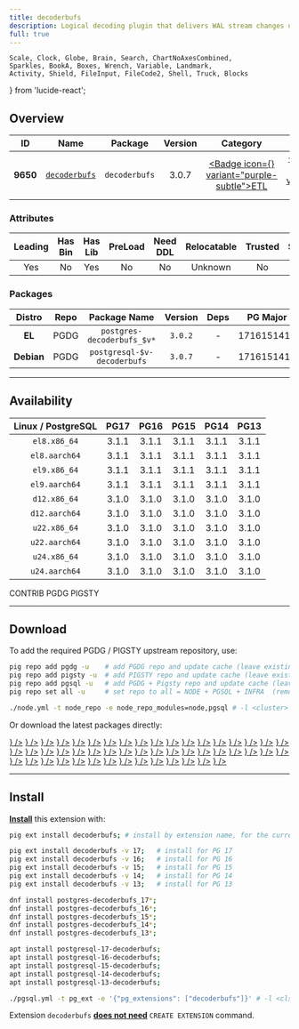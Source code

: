```yaml
---
title: decoderbufs
description: Logical decoding plugin that delivers WAL stream changes using a Protocol Buffer format
full: true
---
```


    Scale, Clock, Globe, Brain, Search, ChartNoAxesCombined,
    Sparkles, BookA, Boxes, Wrench, Variable, Landmark,
    Activity, Shield, FileInput, FileCode2, Shell, Truck, Blocks
} from 'lucide-react';

## Overview

| <TooltipIconButton tooltip="Extension unique identifier" side="top">ID</TooltipIconButton> | <TooltipIconButton tooltip="Extension name" side="top">Name</TooltipIconButton> | <TooltipIconButton tooltip="Package name for installation" side="top">Package</TooltipIconButton> | <TooltipIconButton tooltip="Latest available extension version" side="top">Version</TooltipIconButton> | <TooltipIconButton tooltip="Extension category" side="top">Category</TooltipIconButton> | <TooltipIconButton tooltip="Open source license" side="top">License</TooltipIconButton> | <TooltipIconButton tooltip="Programming language" side="top">Lang</TooltipIconButton> |
|:--------:|:--------:|:----------:|:--------------:|:---------------------------------------:|:------------------------------------------------------:|:----:|
| **9650** | [`decoderbufs`](https://github.com/debezium/postgres-decoderbufs) | `decoderbufs` | 3.0.7 | <a href="/ext/etl" className="no-underline"><Badge icon={<Truck />} variant="purple-subtle">ETL</Badge></a> | <a href="/ext/list/license#mit" className="no-underline"><Badge icon={<Scale />} variant="blue-subtle">MIT</Badge></a> | <a href="/ext/list/lang#c"><Badge icon={<FileCode2 />} variant="blue-subtle">C</Badge></a> |

### Attributes

| <TooltipIconButton tooltip="The Primary Leading extension in the Package" side="top">Leading</TooltipIconButton> | <TooltipIconButton tooltip="Contains binary utils" side="top">Has Bin</TooltipIconButton> | <TooltipIconButton tooltip="Contains .so shared library files" side="top">Has Lib</TooltipIconButton> | <TooltipIconButton tooltip="Requires preloading via shared_preload_libraries" side="top">PreLoad</TooltipIconButton> | <TooltipIconButton tooltip="Requires CREATE EXTENSION DDL command" side="top">Need DDL</TooltipIconButton> | <TooltipIconButton tooltip="Can be installed in any schema" side="top">Relocatable</TooltipIconButton> | <TooltipIconButton tooltip="Can be created by non-superuser" side="top">Trusted</TooltipIconButton> | <TooltipIconButton tooltip="Schemas used by this extension" side="top">Schemas</TooltipIconButton> |
|:-------:|:-------:|:-------:|:-------:|:--------:|:-----------:|:-------:|:-------:|
| Yes | No | Yes | No | No | Unknown | No | - |

### Packages

| <TooltipIconButton tooltip="Linux distribution family, EL or Debian" side="top">Distro</TooltipIconButton> | <TooltipIconButton tooltip="Package repository" side="top">Repo</TooltipIconButton> | <TooltipIconButton tooltip="The RPM/DEB Package Name Pattern (replace $v with real pg major)" side="top">Package Name</TooltipIconButton> | <TooltipIconButton tooltip="Latest package version" side="top">Version</TooltipIconButton> | <TooltipIconButton tooltip="RPM/DEB Package dependencies" side="top">Deps</TooltipIconButton> | <TooltipIconButton tooltip="Available in these PostgreSQL Major Versions" side="top">PG Major</TooltipIconButton> |
|:----------:|:--------:|:------------------------:|:-----------:|:------------:|:------------------:|
|   **EL**   | <Badge variant="blue-subtle"><span className="font-bold">PGDG</span></Badge> | `postgres-decoderbufs_$v*` | `3.0.2` | - | <Badge variant="green-subtle">17</Badge><Badge variant="green-subtle">16</Badge><Badge variant="green-subtle">15</Badge><Badge variant="green-subtle">14</Badge><Badge variant="green-subtle">13</Badge> |
| **Debian** | <Badge variant="blue-subtle"><span className="font-bold">PGDG</span></Badge> | `postgresql-$v-decoderbufs` | `3.0.7` | - | <Badge variant="green-subtle">17</Badge><Badge variant="green-subtle">16</Badge><Badge variant="green-subtle">15</Badge><Badge variant="green-subtle">14</Badge><Badge variant="green-subtle">13</Badge> |



------

## Availability

| <TooltipIconButton tooltip="Linux Distro Arch / PostgreSQL Major Version" side="top">Linux / PostgreSQL </TooltipIconButton> | **PG17** | **PG16** | **PG15** | **PG14** | **PG13** |
|:-----:|:-----:|:-----:|:-----:|:-----:|:-----:|
| `el8.x86_64` | <Badge variant="blue-subtle">3.1.1</Badge> | <Badge variant="blue-subtle">3.1.1</Badge> | <Badge variant="blue-subtle">3.1.1</Badge> | <Badge variant="blue-subtle">3.1.1</Badge> | <Badge variant="blue-subtle">3.1.1</Badge> |
| `el8.aarch64` | <Badge variant="blue-subtle">3.1.1</Badge> | <Badge variant="blue-subtle">3.1.1</Badge> | <Badge variant="blue-subtle">3.1.1</Badge> | <Badge variant="blue-subtle">3.1.1</Badge> | <Badge variant="blue-subtle">3.1.1</Badge> |
| `el9.x86_64` | <Badge variant="blue-subtle">3.1.1</Badge> | <Badge variant="blue-subtle">3.1.1</Badge> | <Badge variant="blue-subtle">3.1.1</Badge> | <Badge variant="blue-subtle">3.1.1</Badge> | <Badge variant="blue-subtle">3.1.1</Badge> |
| `el9.aarch64` | <Badge variant="blue-subtle">3.1.1</Badge> | <Badge variant="blue-subtle">3.1.1</Badge> | <Badge variant="blue-subtle">3.1.1</Badge> | <Badge variant="blue-subtle">3.1.1</Badge> | <Badge variant="blue-subtle">3.1.1</Badge> |
| `d12.x86_64` | <Badge variant="blue-subtle">3.1.0</Badge> | <Badge variant="blue-subtle">3.1.0</Badge> | <Badge variant="blue-subtle">3.1.0</Badge> | <Badge variant="blue-subtle">3.1.0</Badge> | <Badge variant="blue-subtle">3.1.0</Badge> |
| `d12.aarch64` | <Badge variant="blue-subtle">3.1.0</Badge> | <Badge variant="blue-subtle">3.1.0</Badge> | <Badge variant="blue-subtle">3.1.0</Badge> | <Badge variant="blue-subtle">3.1.0</Badge> | <Badge variant="blue-subtle">3.1.0</Badge> |
| `u22.x86_64` | <Badge variant="blue-subtle">3.1.0</Badge> | <Badge variant="blue-subtle">3.1.0</Badge> | <Badge variant="blue-subtle">3.1.0</Badge> | <Badge variant="blue-subtle">3.1.0</Badge> | <Badge variant="blue-subtle">3.1.0</Badge> |
| `u22.aarch64` | <Badge variant="blue-subtle">3.1.0</Badge> | <Badge variant="blue-subtle">3.1.0</Badge> | <Badge variant="blue-subtle">3.1.0</Badge> | <Badge variant="blue-subtle">3.1.0</Badge> | <Badge variant="blue-subtle">3.1.0</Badge> |
| `u24.x86_64` | <Badge variant="blue-subtle">3.1.0</Badge> | <Badge variant="blue-subtle">3.1.0</Badge> | <Badge variant="blue-subtle">3.1.0</Badge> | <Badge variant="blue-subtle">3.1.0</Badge> | <Badge variant="blue-subtle">3.1.0</Badge> |
| `u24.aarch64` | <Badge variant="blue-subtle">3.1.0</Badge> | <Badge variant="blue-subtle">3.1.0</Badge> | <Badge variant="blue-subtle">3.1.0</Badge> | <Badge variant="blue-subtle">3.1.0</Badge> | <Badge variant="blue-subtle">3.1.0</Badge> |

<Badge variant="green-subtle"><span className="font-black">CONTRIB</span></Badge> <Badge variant="blue-subtle"><span className="font-black">PGDG</span></Badge> <Badge variant="amber-subtle"><span className="font-black">PIGSTY</span></Badge>

------

## Download

To add the required PGDG / PIGSTY upstream repository, use:

```bash tab="pig"
pig repo add pgdg -u    # add PGDG repo and update cache (leave existing repos)
pig repo add pigsty -u  # add PIGSTY repo and update cache (leave existing repos)
pig repo add pgsql -u   # add PGDG + Pigsty repo and update cache (leave existing repos)
pig repo set all -u     # set repo to all = NODE + PGSQL + INFRA  (remove existing repos)
```
```bash tab="pigsty"
./node.yml -t node_repo -e node_repo_modules=node,pgsql # -l <cluster>
```

Or download the latest packages directly:

<Files>
    <Folder name="el8.x86_64">
        <a href="https://download.postgresql.org/pub/repos/yum/17/redhat/rhel-8-x86_64/postgres-decoderbufs_17-3.1.1-1PGDG.rhel8.x86_64.rpm"><File name="postgres-decoderbufs_17-3.1.1-1PGDG.rhel8.x86_64.rpm" icon={<Package className="text-emerald-500" />} /></a>
        <a href="https://download.postgresql.org/pub/repos/yum/16/redhat/rhel-8-x86_64/postgres-decoderbufs_16-3.1.1-1PGDG.rhel8.x86_64.rpm"><File name="postgres-decoderbufs_16-3.1.1-1PGDG.rhel8.x86_64.rpm" icon={<Package className="text-emerald-500" />} /></a>
        <a href="https://download.postgresql.org/pub/repos/yum/15/redhat/rhel-8-x86_64/postgres-decoderbufs_15-3.1.1-1PGDG.rhel8.x86_64.rpm"><File name="postgres-decoderbufs_15-3.1.1-1PGDG.rhel8.x86_64.rpm" icon={<Package className="text-emerald-500" />} /></a>
        <a href="https://download.postgresql.org/pub/repos/yum/14/redhat/rhel-8-x86_64/postgres-decoderbufs_14-3.1.1-1PGDG.rhel8.x86_64.rpm"><File name="postgres-decoderbufs_14-3.1.1-1PGDG.rhel8.x86_64.rpm" icon={<Package className="text-emerald-500" />} /></a>
        <a href="https://download.postgresql.org/pub/repos/yum/13/redhat/rhel-8-x86_64/postgres-decoderbufs_13-3.1.1-1PGDG.rhel8.x86_64.rpm"><File name="postgres-decoderbufs_13-3.1.1-1PGDG.rhel8.x86_64.rpm" icon={<Package className="text-emerald-500" />} /></a>
    </Folder>
    <Folder name="el8.aarch64">
        <a href="https://download.postgresql.org/pub/repos/yum/17/redhat/rhel-8-aarch64/postgres-decoderbufs_17-3.1.1-1PGDG.rhel8.aarch64.rpm"><File name="postgres-decoderbufs_17-3.1.1-1PGDG.rhel8.aarch64.rpm" icon={<Package className="text-orange-500" />} /></a>
        <a href="https://download.postgresql.org/pub/repos/yum/16/redhat/rhel-8-aarch64/postgres-decoderbufs_16-3.1.1-1PGDG.rhel8.aarch64.rpm"><File name="postgres-decoderbufs_16-3.1.1-1PGDG.rhel8.aarch64.rpm" icon={<Package className="text-orange-500" />} /></a>
        <a href="https://download.postgresql.org/pub/repos/yum/15/redhat/rhel-8-aarch64/postgres-decoderbufs_15-3.1.1-1PGDG.rhel8.aarch64.rpm"><File name="postgres-decoderbufs_15-3.1.1-1PGDG.rhel8.aarch64.rpm" icon={<Package className="text-orange-500" />} /></a>
        <a href="https://download.postgresql.org/pub/repos/yum/14/redhat/rhel-8-aarch64/postgres-decoderbufs_14-3.1.1-1PGDG.rhel8.aarch64.rpm"><File name="postgres-decoderbufs_14-3.1.1-1PGDG.rhel8.aarch64.rpm" icon={<Package className="text-orange-500" />} /></a>
        <a href="https://download.postgresql.org/pub/repos/yum/13/redhat/rhel-8-aarch64/postgres-decoderbufs_13-3.1.1-1PGDG.rhel8.aarch64.rpm"><File name="postgres-decoderbufs_13-3.1.1-1PGDG.rhel8.aarch64.rpm" icon={<Package className="text-orange-500" />} /></a>
    </Folder>
    <Folder name="el9.x86_64">
        <a href="https://download.postgresql.org/pub/repos/yum/17/redhat/rhel-9-x86_64/postgres-decoderbufs_17-3.1.1-1PGDG.rhel9.x86_64.rpm"><File name="postgres-decoderbufs_17-3.1.1-1PGDG.rhel9.x86_64.rpm" icon={<Package className="text-emerald-500" />} /></a>
        <a href="https://download.postgresql.org/pub/repos/yum/16/redhat/rhel-9-x86_64/postgres-decoderbufs_16-3.1.1-1PGDG.rhel9.x86_64.rpm"><File name="postgres-decoderbufs_16-3.1.1-1PGDG.rhel9.x86_64.rpm" icon={<Package className="text-emerald-500" />} /></a>
        <a href="https://download.postgresql.org/pub/repos/yum/15/redhat/rhel-9-x86_64/postgres-decoderbufs_15-3.1.1-1PGDG.rhel9.x86_64.rpm"><File name="postgres-decoderbufs_15-3.1.1-1PGDG.rhel9.x86_64.rpm" icon={<Package className="text-emerald-500" />} /></a>
        <a href="https://download.postgresql.org/pub/repos/yum/14/redhat/rhel-9-x86_64/postgres-decoderbufs_14-3.1.1-1PGDG.rhel9.x86_64.rpm"><File name="postgres-decoderbufs_14-3.1.1-1PGDG.rhel9.x86_64.rpm" icon={<Package className="text-emerald-500" />} /></a>
        <a href="https://download.postgresql.org/pub/repos/yum/13/redhat/rhel-9-x86_64/postgres-decoderbufs_13-3.1.1-1PGDG.rhel9.x86_64.rpm"><File name="postgres-decoderbufs_13-3.1.1-1PGDG.rhel9.x86_64.rpm" icon={<Package className="text-emerald-500" />} /></a>
    </Folder>
    <Folder name="el9.aarch64">
        <a href="https://download.postgresql.org/pub/repos/yum/17/redhat/rhel-9-aarch64/postgres-decoderbufs_17-3.1.1-1PGDG.rhel9.aarch64.rpm"><File name="postgres-decoderbufs_17-3.1.1-1PGDG.rhel9.aarch64.rpm" icon={<Package className="text-orange-500" />} /></a>
        <a href="https://download.postgresql.org/pub/repos/yum/16/redhat/rhel-9-aarch64/postgres-decoderbufs_16-3.1.1-1PGDG.rhel9.aarch64.rpm"><File name="postgres-decoderbufs_16-3.1.1-1PGDG.rhel9.aarch64.rpm" icon={<Package className="text-orange-500" />} /></a>
        <a href="https://download.postgresql.org/pub/repos/yum/15/redhat/rhel-9-aarch64/postgres-decoderbufs_15-3.1.1-1PGDG.rhel9.aarch64.rpm"><File name="postgres-decoderbufs_15-3.1.1-1PGDG.rhel9.aarch64.rpm" icon={<Package className="text-orange-500" />} /></a>
        <a href="https://download.postgresql.org/pub/repos/yum/14/redhat/rhel-9-aarch64/postgres-decoderbufs_14-3.1.1-1PGDG.rhel9.aarch64.rpm"><File name="postgres-decoderbufs_14-3.1.1-1PGDG.rhel9.aarch64.rpm" icon={<Package className="text-orange-500" />} /></a>
        <a href="https://download.postgresql.org/pub/repos/yum/13/redhat/rhel-9-aarch64/postgres-decoderbufs_13-3.1.1-1PGDG.rhel9.aarch64.rpm"><File name="postgres-decoderbufs_13-3.1.1-1PGDG.rhel9.aarch64.rpm" icon={<Package className="text-orange-500" />} /></a>
    </Folder>
    <Folder name="d12.x86_64">
        <a href="https://apt.postgresql.org/pub/repos/apt/pool/main/p/postgres-decoderbufs/postgresql-17-decoderbufs_3.1.0-1.pgdg120+1_arm64.deb"><File name="postgresql-17-decoderbufs_3.1.0-1.pgdg120+1_arm64.deb" icon={<Box className="text-emerald-500" />} /></a>
        <a href="https://apt.postgresql.org/pub/repos/apt/pool/main/p/postgres-decoderbufs/postgresql-16-decoderbufs_3.1.0-1.pgdg120+1_arm64.deb"><File name="postgresql-16-decoderbufs_3.1.0-1.pgdg120+1_arm64.deb" icon={<Box className="text-emerald-500" />} /></a>
        <a href="https://apt.postgresql.org/pub/repos/apt/pool/main/p/postgres-decoderbufs/postgresql-15-decoderbufs_3.1.0-1.pgdg120+1_arm64.deb"><File name="postgresql-15-decoderbufs_3.1.0-1.pgdg120+1_arm64.deb" icon={<Box className="text-emerald-500" />} /></a>
        <a href="https://apt.postgresql.org/pub/repos/apt/pool/main/p/postgres-decoderbufs/postgresql-14-decoderbufs_3.1.0-1.pgdg120+1_arm64.deb"><File name="postgresql-14-decoderbufs_3.1.0-1.pgdg120+1_arm64.deb" icon={<Box className="text-emerald-500" />} /></a>
        <a href="https://apt.postgresql.org/pub/repos/apt/pool/main/p/postgres-decoderbufs/postgresql-13-decoderbufs_3.1.0-1.pgdg120+1_arm64.deb"><File name="postgresql-13-decoderbufs_3.1.0-1.pgdg120+1_arm64.deb" icon={<Box className="text-emerald-500" />} /></a>
    </Folder>
    <Folder name="d12.aarch64">
        <a href="https://apt.postgresql.org/pub/repos/apt/pool/main/p/postgres-decoderbufs/postgresql-17-decoderbufs_3.1.0-1.pgdg120+1_amd64.deb"><File name="postgresql-17-decoderbufs_3.1.0-1.pgdg120+1_amd64.deb" icon={<Box className="text-orange-500" />} /></a>
        <a href="https://apt.postgresql.org/pub/repos/apt/pool/main/p/postgres-decoderbufs/postgresql-16-decoderbufs_3.1.0-1.pgdg120+1_amd64.deb"><File name="postgresql-16-decoderbufs_3.1.0-1.pgdg120+1_amd64.deb" icon={<Box className="text-orange-500" />} /></a>
        <a href="https://apt.postgresql.org/pub/repos/apt/pool/main/p/postgres-decoderbufs/postgresql-15-decoderbufs_3.1.0-1.pgdg120+1_amd64.deb"><File name="postgresql-15-decoderbufs_3.1.0-1.pgdg120+1_amd64.deb" icon={<Box className="text-orange-500" />} /></a>
        <a href="https://apt.postgresql.org/pub/repos/apt/pool/main/p/postgres-decoderbufs/postgresql-14-decoderbufs_3.1.0-1.pgdg120+1_amd64.deb"><File name="postgresql-14-decoderbufs_3.1.0-1.pgdg120+1_amd64.deb" icon={<Box className="text-orange-500" />} /></a>
        <a href="https://apt.postgresql.org/pub/repos/apt/pool/main/p/postgres-decoderbufs/postgresql-13-decoderbufs_3.1.0-1.pgdg120+1_amd64.deb"><File name="postgresql-13-decoderbufs_3.1.0-1.pgdg120+1_amd64.deb" icon={<Box className="text-orange-500" />} /></a>
    </Folder>
    <Folder name="u22.x86_64">
        <a href="https://apt.postgresql.org/pub/repos/apt/pool/main/p/postgres-decoderbufs/postgresql-17-decoderbufs_3.1.0-1.pgdg22.04+1_amd64.deb"><File name="postgresql-17-decoderbufs_3.1.0-1.pgdg22.04+1_amd64.deb" icon={<Box className="text-emerald-500" />} /></a>
        <a href="https://apt.postgresql.org/pub/repos/apt/pool/main/p/postgres-decoderbufs/postgresql-16-decoderbufs_3.1.0-1.pgdg22.04+1_amd64.deb"><File name="postgresql-16-decoderbufs_3.1.0-1.pgdg22.04+1_amd64.deb" icon={<Box className="text-emerald-500" />} /></a>
        <a href="https://apt.postgresql.org/pub/repos/apt/pool/main/p/postgres-decoderbufs/postgresql-15-decoderbufs_3.1.0-1.pgdg22.04+1_amd64.deb"><File name="postgresql-15-decoderbufs_3.1.0-1.pgdg22.04+1_amd64.deb" icon={<Box className="text-emerald-500" />} /></a>
        <a href="https://apt.postgresql.org/pub/repos/apt/pool/main/p/postgres-decoderbufs/postgresql-14-decoderbufs_3.1.0-1.pgdg22.04+1_amd64.deb"><File name="postgresql-14-decoderbufs_3.1.0-1.pgdg22.04+1_amd64.deb" icon={<Box className="text-emerald-500" />} /></a>
        <a href="https://apt.postgresql.org/pub/repos/apt/pool/main/p/postgres-decoderbufs/postgresql-13-decoderbufs_3.1.0-1.pgdg22.04+1_amd64.deb"><File name="postgresql-13-decoderbufs_3.1.0-1.pgdg22.04+1_amd64.deb" icon={<Box className="text-emerald-500" />} /></a>
    </Folder>
    <Folder name="u22.aarch64">
        <a href="https://apt.postgresql.org/pub/repos/apt/pool/main/p/postgres-decoderbufs/postgresql-17-decoderbufs_3.1.0-1.pgdg22.04+1_arm64.deb"><File name="postgresql-17-decoderbufs_3.1.0-1.pgdg22.04+1_arm64.deb" icon={<Box className="text-orange-500" />} /></a>
        <a href="https://apt.postgresql.org/pub/repos/apt/pool/main/p/postgres-decoderbufs/postgresql-16-decoderbufs_3.1.0-1.pgdg22.04+1_arm64.deb"><File name="postgresql-16-decoderbufs_3.1.0-1.pgdg22.04+1_arm64.deb" icon={<Box className="text-orange-500" />} /></a>
        <a href="https://apt.postgresql.org/pub/repos/apt/pool/main/p/postgres-decoderbufs/postgresql-15-decoderbufs_3.1.0-1.pgdg22.04+1_arm64.deb"><File name="postgresql-15-decoderbufs_3.1.0-1.pgdg22.04+1_arm64.deb" icon={<Box className="text-orange-500" />} /></a>
        <a href="https://apt.postgresql.org/pub/repos/apt/pool/main/p/postgres-decoderbufs/postgresql-14-decoderbufs_3.1.0-1.pgdg22.04+1_arm64.deb"><File name="postgresql-14-decoderbufs_3.1.0-1.pgdg22.04+1_arm64.deb" icon={<Box className="text-orange-500" />} /></a>
        <a href="https://apt.postgresql.org/pub/repos/apt/pool/main/p/postgres-decoderbufs/postgresql-13-decoderbufs_3.1.0-1.pgdg22.04+1_arm64.deb"><File name="postgresql-13-decoderbufs_3.1.0-1.pgdg22.04+1_arm64.deb" icon={<Box className="text-orange-500" />} /></a>
    </Folder>
    <Folder name="u24.x86_64">
        <a href="https://apt.postgresql.org/pub/repos/apt/pool/main/p/postgres-decoderbufs/postgresql-17-decoderbufs_3.1.0-1.pgdg24.04+1_amd64.deb"><File name="postgresql-17-decoderbufs_3.1.0-1.pgdg24.04+1_amd64.deb" icon={<Box className="text-emerald-500" />} /></a>
        <a href="https://apt.postgresql.org/pub/repos/apt/pool/main/p/postgres-decoderbufs/postgresql-16-decoderbufs_3.1.0-1.pgdg24.04+1_amd64.deb"><File name="postgresql-16-decoderbufs_3.1.0-1.pgdg24.04+1_amd64.deb" icon={<Box className="text-emerald-500" />} /></a>
        <a href="https://apt.postgresql.org/pub/repos/apt/pool/main/p/postgres-decoderbufs/postgresql-15-decoderbufs_3.1.0-1.pgdg24.04+1_amd64.deb"><File name="postgresql-15-decoderbufs_3.1.0-1.pgdg24.04+1_amd64.deb" icon={<Box className="text-emerald-500" />} /></a>
        <a href="https://apt.postgresql.org/pub/repos/apt/pool/main/p/postgres-decoderbufs/postgresql-14-decoderbufs_3.1.0-1.pgdg24.04+1_amd64.deb"><File name="postgresql-14-decoderbufs_3.1.0-1.pgdg24.04+1_amd64.deb" icon={<Box className="text-emerald-500" />} /></a>
        <a href="https://apt.postgresql.org/pub/repos/apt/pool/main/p/postgres-decoderbufs/postgresql-13-decoderbufs_3.1.0-1.pgdg24.04+1_amd64.deb"><File name="postgresql-13-decoderbufs_3.1.0-1.pgdg24.04+1_amd64.deb" icon={<Box className="text-emerald-500" />} /></a>
    </Folder>
    <Folder name="u24.aarch64">
        <a href="https://apt.postgresql.org/pub/repos/apt/pool/main/p/postgres-decoderbufs/postgresql-17-decoderbufs_3.1.0-1.pgdg24.04+1_arm64.deb"><File name="postgresql-17-decoderbufs_3.1.0-1.pgdg24.04+1_arm64.deb" icon={<Box className="text-orange-500" />} /></a>
        <a href="https://apt.postgresql.org/pub/repos/apt/pool/main/p/postgres-decoderbufs/postgresql-16-decoderbufs_3.1.0-1.pgdg24.04+1_arm64.deb"><File name="postgresql-16-decoderbufs_3.1.0-1.pgdg24.04+1_arm64.deb" icon={<Box className="text-orange-500" />} /></a>
        <a href="https://apt.postgresql.org/pub/repos/apt/pool/main/p/postgres-decoderbufs/postgresql-15-decoderbufs_3.1.0-1.pgdg24.04+1_arm64.deb"><File name="postgresql-15-decoderbufs_3.1.0-1.pgdg24.04+1_arm64.deb" icon={<Box className="text-orange-500" />} /></a>
        <a href="https://apt.postgresql.org/pub/repos/apt/pool/main/p/postgres-decoderbufs/postgresql-14-decoderbufs_3.1.0-1.pgdg24.04+1_arm64.deb"><File name="postgresql-14-decoderbufs_3.1.0-1.pgdg24.04+1_arm64.deb" icon={<Box className="text-orange-500" />} /></a>
        <a href="https://apt.postgresql.org/pub/repos/apt/pool/main/p/postgres-decoderbufs/postgresql-13-decoderbufs_3.1.0-1.pgdg24.04+1_arm64.deb"><File name="postgresql-13-decoderbufs_3.1.0-1.pgdg24.04+1_arm64.deb" icon={<Box className="text-orange-500" />} /></a>
    </Folder>
</Files>

------

## Install

[**Install**](/docs/pgsql/extension/install) this extension with:

```bash tab="pig"
pig ext install decoderbufs; # install by extension name, for the current active PG version

pig ext install decoderbufs -v 17;   # install for PG 17
pig ext install decoderbufs -v 16;   # install for PG 16
pig ext install decoderbufs -v 15;   # install for PG 15
pig ext install decoderbufs -v 14;   # install for PG 14
pig ext install decoderbufs -v 13;   # install for PG 13
```
```bash tab="yum" 
dnf install postgres-decoderbufs_17*;
dnf install postgres-decoderbufs_16*;
dnf install postgres-decoderbufs_15*;
dnf install postgres-decoderbufs_14*;
dnf install postgres-decoderbufs_13*;
```
```bash tab="apt" 
apt install postgresql-17-decoderbufs;
apt install postgresql-16-decoderbufs;
apt install postgresql-15-decoderbufs;
apt install postgresql-14-decoderbufs;
apt install postgresql-13-decoderbufs;
```
```bash tab="ansible"
./pgsql.yml -t pg_ext -e '{"pg_extensions": ["decoderbufs"]}' # -l <cls>
```

Extension `decoderbufs` [**does not need**](/docs/pgsql/extension/create#list-of-extensions-without-ddl) `CREATE EXTENSION` command.


